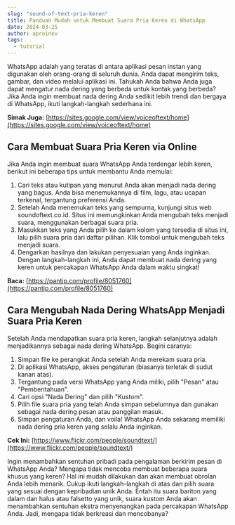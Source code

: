 ```yaml
---
slug: "sound-of-text-pria-keren"
title: Panduan Mudah untuk Membuat Suara Pria Keren di WhatsApp
date: 2024-03-25
author: aproinov
tags:
  - tutorial
---
```


WhatsApp adalah yang teratas di antara aplikasi pesan instan yang digunakan oleh orang-orang di seluruh dunia. Anda dapat mengirim teks, gambar, dan video melalui aplikasi ini. Tahukah Anda bahwa Anda juga dapat mengatur nada dering yang berbeda untuk kontak yang berbeda? Jika Anda ingin membuat nada dering Anda sedikit lebih trendi dan bergaya di WhatsApp, ikuti langkah-langkah sederhana ini.

**Simak Juga:** [https://sites.google.com/view/voiceoftext/home](https://sites.google.com/view/voiceoftext/home)

## Cara Membuat Suara Pria Keren via Online
Jika Anda ingin membuat suara WhatsApp Anda terdengar lebih keren, berikut ini beberapa tips untuk membantu Anda memulai:
1.	Cari teks atau kutipan yang menurut Anda akan menjadi nada dering yang bagus. Anda bisa menemukannya di film, lagu, atau ucapan terkenal, tergantung preferensi Anda.
2.	Setelah Anda menemukan teks yang sempurna, kunjungi situs web soundoftext.co.id. Situs ini memungkinkan Anda mengubah teks menjadi suara, menggunakan berbagai suara pria.
3.	Masukkan teks yang Anda pilih ke dalam kolom yang tersedia di situs ini, lalu pilih suara pria dari daftar pilihan. Klik tombol untuk mengubah teks menjadi suara.
4.	Dengarkan hasilnya dan lakukan penyesuaian yang Anda inginkan. Dengan langkah-langkah ini, Anda dapat membuat nada dering yang keren untuk percakapan WhatsApp Anda dalam waktu singkat!

**Baca:** [https://pantip.com/profile/8051760](https://pantip.com/profile/8051760)

## Cara Mengubah Nada Dering WhatsApp Menjadi Suara Pria Keren
Setelah Anda mendapatkan suara pria keren, langkah selanjutnya adalah menjadikannya sebagai nada dering WhatsApp. Begini caranya:
1.	Simpan file ke perangkat Anda setelah Anda merekam suara pria.
2.	Di aplikasi WhatsApp, akses pengaturan (biasanya terletak di sudut kanan atas).
3.	Tergantung pada versi WhatsApp yang Anda miliki, pilih "Pesan" atau "Pemberitahuan".
4.	Cari opsi "Nada Dering" dan pilih "Kustom".
5.	Pilih file suara pria yang telah Anda simpan sebelumnya dan gunakan sebagai nada dering pesan atau panggilan masuk.
6.	Simpan pengaturan Anda, dan voila! WhatsApp Anda sekarang memiliki nada dering pria keren yang selalu Anda inginkan.

**Cek Ini:** [https://www.flickr.com/people/soundtext/](https://www.flickr.com/people/soundtext/)

Ingin menambahkan sentuhan pribadi pada pengalaman berkirim pesan di WhatsApp Anda? Mengapa tidak mencoba membuat beberapa suara khusus yang keren? Hal ini mudah dilakukan dan akan membuat obrolan Anda lebih menarik. Cukup ikuti langkah-langkah di atas dan pilih suara yang sesuai dengan kepribadian unik Anda. Entah itu suara bariton yang dalam dan halus atau falsetto yang unik, suara kustom Anda akan menambahkan sentuhan ekstra menyenangkan pada percakapan WhatsApp Anda. Jadi, mengapa tidak berkreasi dan mencobanya?
